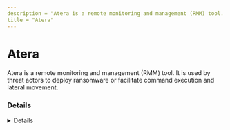 ```yaml
---
description = "Atera is a remote monitoring and management (RMM) tool. It is used by threat actors to deploy ransomware or facilitate command execution and lateral movement."
title = "Atera"
---
```




# Atera

Atera is a remote monitoring and management (RMM) tool. It is used by threat actors to deploy ransomware or facilitate command execution and lateral movement.


### Details
<Details author={""}
         category={""}
         created={"2024/08/03"}
         website={"https://www.atera.com/"}
         lastModified={""}
         privileges={"SYSTEM"}
         free={ "30 day trial" }
         verification={"None"}
/>

#### Installation Paths
<Card code={ ["*\\AgentPackageNetworkDiscovery.exe", "*\\AgentPackageTaskScheduler.exe", "*\\ATERA Networks\\AteraAgent\\*", "*\\AteraAgent.exe", "atera_agent.exe", "atera_agent.exe", "ateraagent.exe", "C:\\Program Files\\ATERA Networks\\AteraAgent\\*", "C:\\Program Files\\Atera Networks", "C:\\Program Files (x86)\\Atera Networks", "syncrosetup.exe"] }/>

#### Supported OS
<Badges color="warning" badges={ ["Windows", "MacOS", "Linux"] }/>

#### Capabilities
<Badges color="#FFA500" badges={ ["Integrated remote access with Splashtop and AnyDesk", "Remote monitoring and management", "Patch management", "Network discovery", "Backup and disaster recovery", "Helpdesk and ticketing", "Reporting and analytics", "Billing and invoicing", "Customer portal", "Mobile app"] }/>

#### Known Vulnerabilities
- [CVE-2023-26078](CVE-2023-26078)
- [CVE-2023-26077](CVE-2023-26077)


### Forensic Artifacts

#### Disk Artifacts
<EuiSpacer size="xl"/>
<DiskArtifacts data={ [{"File": "C:\\Program Files\\ATERA Networks\\AteraAgent\\Packages\\AgentPackageRunCommandInteractive\\log.txt", "Description": "N/A", "OS": "Windows"}, {"File": "C:\\Program Files\\ATERA Networks\\AteraAgent\\Packages\\*", "Description": "N/A", "OS": "Windows"}, {"File": "C:\\Program Files\\ATERA Networks\\AteraAgent\\AteraAgent.exe", "Description": "Atera service binary", "OS": "Windows"}, {"File": "C:\\Program Files\\Atera Networks\\AlphaAgent.exe", "Description": "Atera service binary", "OS": "Windows"}, {"File": "C:\\Program Files\\ATERA Networks\\AteraAgent\\Packages\\AgentPackageSTRemote\\AgentPackageSTRemote.exe", "Description": "N/A", "OS": "Windows"}, {"File": "C:\\Program Files\\ATERA Networks\\AteraAgent\\Packages\\AgentPackageMonitoring\\AgentPackageMonitoring.exe", "Description": "N/A", "OS": "Windows"}, {"File": "C:\\Program Files\\ATERA Networks\\AteraAgent\\Packages\\AgentPackageHeartbeat\\AgentPackageHeartbeat.exe", "Description": "N/A", "OS": "Windows"}, {"File": "C:\\Program Files\\ATERA Networks\\AteraAgent\\Packages\\AgentPackageFileExplorer\\AgentPackageFileExplorer.exe", "Description": "N/A", "OS": "Windows"}, {"File": "C:\\Program Files\\ATERA Networks\\AteraAgent\\Packages\\AgentPackageRunCommandInteractive\\AgentPackageRunCommandInteractive.exe", "Description": "N/A", "OS": "Windows"}] }/>

#### Event Log Artifacts
<EuiSpacer size="xl"/>
<EventLogTable data={ [{"EventID": 7045, "ProviderName": "Service Control Manager", "LogFile": "System.evtx", "ServiceName": "AteraAgent", "ImagePath": "\"C:\\\\Program Files (x86)\\\\ATERA Networks\\\\AteraAgent\\\\AteraAgent.exe\"", "Description": "Service installation event as result of AteraAgent installation."}, {"EventID": 7045, "ProviderName": "Service Control Manager", "LogFile": "System.evtx", "ServiceName": "WinRing0_1_2_0", "ImagePath": "\"C:\\\\Program Files (x86)\\\\ATERA Networks\\\\AteraAgent\\\\Packages\\\\AgentPackageMonitoring\\\\OpenHardwareMonitorLib.sys\"", "Description": "Service installation event as result of Atera pakcage manager installation."}, {"EventID": 11707, "ProviderName": "MsiInstaller", "LogFile": "Application.evtx", "Data": "Product: AteraAgent -- Installation completed successfully.", "Description": "Service installation event as result of AteraAgent installation."}, {"EventID": 4688, "ProviderName": "Microsoft-Security-Auditing", "LogFile": "Security.evtx", "CommandLine": "C:\\\\Program Files\\\\ATERA Networks\\\\AteraAgent\\\\Packages\\\\AgentPackageFileExplorer\\\\AgentPackageFileExplorer.exe XXXXXXXX-XXXX-XXXX-XXXX-XXXXXXXXXXX XXXXXXXX-XXXX-XXXX-XXXX-XXXXXXXXXXX agent-api.atera.com/Production 443 [BASE64BLOB]", "Description": "Service installation event as result of AteraAgent installation."}] }/>

#### Registry Artifacts
<EuiSpacer size="xl"/>
<RegistryTable data={ [{"Path": "HKLM\\SOFTWARE\\ATERA Networks\\AlphaAgent", "Description": null}, {"Path": "HKLM\\SYSTEM\\CurrentControlSet\\Services\\AteraAgent", "Description": null}, {"Path": "KLM\\SOFTWARE\\WOW6432Node\\Splashtop Inc.", "Description": null}, {"Path": "HKLM\\SOFTWARE\\WOW6432Node\\Microsoft\\Windows\\CurrentVersion\\Uninstall\\Splashtop Software Updater", "Description": null}, {"Path": "HKLM\\SYSTEM\\ControlSet\\Services\\EventLog\\Application\\AlphaAgent", "Description": null}, {"Path": "HKLM\\SYSTEM\\ControlSet\\Services\\EventLog\\Application\\AteraAgent", "Description": null}, {"Path": "HKLM\\SOFTWARE\\Microsoft\\Tracing\\AteraAgent_RASAPI32", "Description": null}, {"Path": "HKLM\\SOFTWARE\\Microsoft\\Tracing\\AteraAgent_RASMANCS", "Description": null}, {"Path": "HKLM\\SOFTWARE\\ATERA Networks\\*", "Description": null}] }/>

#### Network Artifacts
<EuiSpacer size="xl"/>
<NetworkArtifactsTable data={ [{"Description": "N/A", "Domains": ["pubsub.atera.com"], "Ports": ["N/A"]}, {"Description": "N/A", "Domains": ["pubsub.pubnub.com"], "Ports": ["N/A"]}, {"Description": "N/A", "Domains": ["agentreporting.atera.com"], "Ports": ["N/A"]}, {"Description": "N/A", "Domains": ["getalphacontrol.com"], "Ports": ["N/A"]}, {"Description": "N/A", "Domains": ["app.atera.com"], "Ports": ["N/A"]}, {"Description": "N/A", "Domains": ["agenthb.atera.com"], "Ports": ["N/A"]}, {"Description": "N/A", "Domains": ["packagesstore.blob.core.windows.net"], "Ports": ["N/A"]}, {"Description": "N/A", "Domains": ["ps.pndsn.com"], "Ports": ["N/A"]}, {"Description": "N/A", "Domains": ["agent-api.atera.com"], "Ports": ["N/A"]}, {"Description": "N/A", "Domains": ["cacerts.thawte.com"], "Ports": ["N/A"]}, {"Description": "N/A", "Domains": ["agentreportingstore.blob.core.windows.net"], "Ports": ["N/A"]}, {"Description": "N/A", "Domains": ["atera-agent-heartbeat.servicebus.windows.net"], "Ports": ["N/A"]}, {"Description": "N/A", "Domains": ["ps.atera.com"], "Ports": ["N/A"]}, {"Description": "N/A", "Domains": ["atera.pubnubapi.com"], "Ports": ["N/A"]}, {"Description": "N/A", "Domains": ["appcdn.atera.com"], "Ports": ["N/A"]}] }/>




### Detections
- Detects AteraAgent installations with suspicious command line arguments.
  - [Sigma Rule](https://github.com/The-DFIR-Report/Sigma-Rules/blob/d67407d357ad32b247e2a303abc5a38bb30fd576/rules/windows/process_creation/proc_creation_win_ateraagent_malicious_installations.yml)
  - **AteraAgent malicious installations**
- Detects Atera Agent installation.
  - [Sigma Rule](https://github.com/SigmaHQ/sigma/blob/782f0f524e6f797ea114fe0d87b22cb4abaa6b7c/rules/windows/builtin/application/msiinstaller/win_software_atera_rmm_agent_install.yml)
  - **Atera Agent Installation**
- Detects potential registry activity of Atera RMM tool
  - [Sigma Rule](https://github.com/magicsword-io/LOLRMM/blob/main/detections/sigma/atera_registry_sigma.yml)
- Detects potential network activity of Atera RMM tool
  - [Sigma Rule](https://github.com/magicsword-io/LOLRMM/blob/main/detections/sigma/atera_network_sigma.yml)
- Detects potential files activity of Atera RMM tool
  - [Sigma Rule](https://github.com/magicsword-io/LOLRMM/blob/main/detections/sigma/atera_files_sigma.yml)
- Detects potential processes activity of Atera RMM tool
  - [Sigma Rule](https://github.com/magicsword-io/LOLRMM/blob/main/detections/sigma/atera_processes_sigma.yml)

### References
- [https://support.atera.com/hc/en-us/articles/360015461139-Firewall-Settings-for-Atera-s-Integrations](https://support.atera.com/hc/en-us/articles/360015461139-Firewall-Settings-for-Atera-s-Integrations)
- [https://support.atera.com/hc/en-us/articles/215955967-Troubleshoot-Atera-s-Windows-agent](https://support.atera.com/hc/en-us/articles/215955967-Troubleshoot-Atera-s-Windows-agent)
- [https://support.atera.com/hc/en-us/articles/115015619747-Release-Notes-February-2018](https://support.atera.com/hc/en-us/articles/115015619747-Release-Notes-February-2018)
- [https://thedfirreport.com/?s=ateraagent](https://thedfirreport.com/?s=ateraagent)

### Acknowledgements
- Théo Letailleur (in/theosyn)
- Nasreddine Bencherchali (@nas_bench)
- Kostas (@kostastsale)
